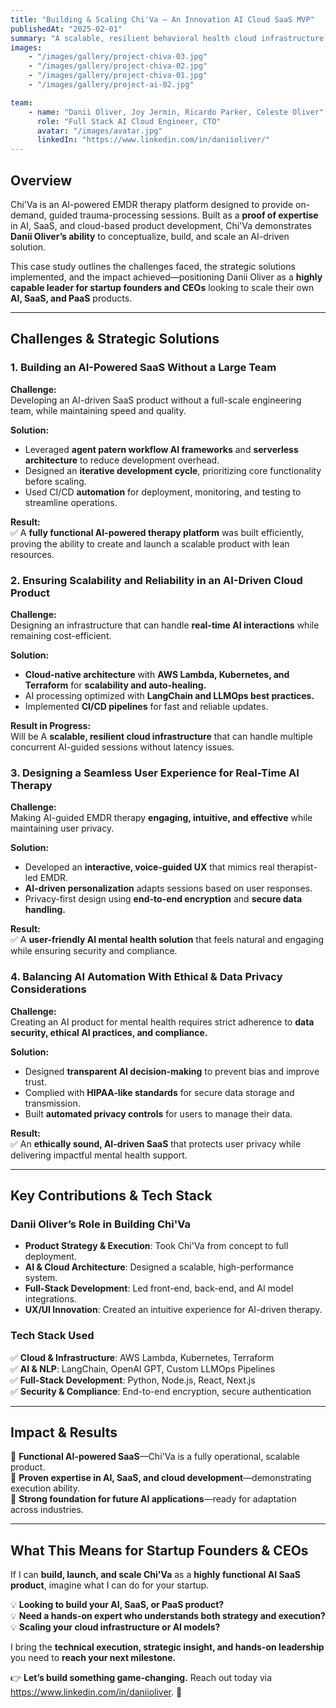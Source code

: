 ```yaml
---
title: "Building & Scaling Chi'Va – An Innovation AI Cloud SaaS MVP"
publishedAt: "2025-02-01"
summary: "A scalable, resilient behavioral health cloud infrastructure that can handle multiple concurrent AI-guided sessions without latency issues."
images:
    - "/images/gallery/project-chiva-03.jpg"
    - "/images/gallery/project-chiva-02.jpg"
    - "/images/gallery/project-chiva-01.jpg"
    - "/images/gallery/project-ai-02.jpg"

team:
    - name: "Danii Oliver, Joy Jermin, Ricardo Parker, Celeste Oliver"
      role: "Full Stack AI Cloud Engineer, CTO"
      avatar: "/images/avatar.jpg"
      linkedIn: "https://www.linkedin.com/in/daniioliver/"
---
```


## **Overview**

Chi'Va is an AI-powered EMDR therapy platform designed to provide on-demand, guided trauma-processing sessions. Built as a **proof of expertise** in AI, SaaS, and cloud-based product development, Chi'Va demonstrates **Danii Oliver’s ability** to conceptualize, build, and scale an AI-driven solution.

This case study outlines the challenges faced, the strategic solutions implemented, and the impact achieved—positioning Danii Oliver as a **highly capable leader for startup founders and CEOs** looking to scale their own **AI, SaaS, and PaaS** products.

---

## **Challenges & Strategic Solutions**

### **1. Building an AI-Powered SaaS Without a Large Team**

**Challenge:**  
Developing an AI-driven SaaS product without a full-scale engineering team, while maintaining speed and quality.

**Solution:**

-   Leveraged **agent patern workflow AI frameworks** and **serverless architecture** to reduce development overhead.
-   Designed an **iterative development cycle**, prioritizing core functionality before scaling.
-   Used CI/CD **automation** for deployment, monitoring, and testing to streamline operations.

**Result:**  
✅ A **fully functional AI-powered therapy platform** was built efficiently, proving the ability to create and launch a scalable product with lean resources.

### **2. Ensuring Scalability and Reliability in an AI-Driven Cloud Product**

**Challenge:**  
Designing an infrastructure that can handle **real-time AI interactions** while remaining cost-efficient.

**Solution:**

-   **Cloud-native architecture** with **AWS Lambda, Kubernetes, and Terraform** for **scalability and auto-healing.**
-   AI processing optimized with **LangChain and LLMOps best practices.**
-   Implemented **CI/CD pipelines** for fast and reliable updates.

**Result in Progress:**  
Will be A **scalable, resilient cloud infrastructure** that can handle multiple concurrent AI-guided sessions without latency issues.

### **3. Designing a Seamless User Experience for Real-Time AI Therapy**

**Challenge:**  
Making AI-guided EMDR therapy **engaging, intuitive, and effective** while maintaining user privacy.

**Solution:**

-   Developed an **interactive, voice-guided UX** that mimics real therapist-led EMDR.
-   **AI-driven personalization** adapts sessions based on user responses.
-   Privacy-first design using **end-to-end encryption** and **secure data handling.**

**Result:**  
✅ A **user-friendly AI mental health solution** that feels natural and engaging while ensuring security and compliance.

### **4. Balancing AI Automation With Ethical & Data Privacy Considerations**

**Challenge:**  
Creating an AI product for mental health requires strict adherence to **data security, ethical AI practices, and compliance.**

**Solution:**

-   Designed **transparent AI decision-making** to prevent bias and improve trust.
-   Complied with **HIPAA-like standards** for secure data storage and transmission.
-   Built **automated privacy controls** for users to manage their data.

**Result:**  
✅ An **ethically sound, AI-driven SaaS** that protects user privacy while delivering impactful mental health support.

---

## **Key Contributions & Tech Stack**

### **Danii Oliver’s Role in Building Chi'Va**

-   **Product Strategy & Execution**: Took Chi'Va from concept to full deployment.
-   **AI & Cloud Architecture**: Designed a scalable, high-performance system.
-   **Full-Stack Development**: Led front-end, back-end, and AI model integrations.
-   **UX/UI Innovation**: Created an intuitive experience for AI-driven therapy.

### **Tech Stack Used**

✅ **Cloud & Infrastructure**: AWS Lambda, Kubernetes, Terraform  
✅ **AI & NLP**: LangChain, OpenAI GPT, Custom LLMOps Pipelines  
✅ **Full-Stack Development**: Python, Node.js, React, Next.js  
✅ **Security & Compliance**: End-to-end encryption, secure authentication

---

## **Impact & Results**

🚀 **Functional AI-powered SaaS**—Chi'Va is a fully operational, scalable product.  
🚀 **Proven expertise in AI, SaaS, and cloud development**—demonstrating execution ability.  
🚀 **Strong foundation for future AI applications**—ready for adaptation across industries.

---

## **What This Means for Startup Founders & CEOs**

If I can **build, launch, and scale Chi'Va** as a **highly functional AI SaaS product**, imagine what I can do for your startup.

💡 **Looking to build your AI, SaaS, or PaaS product?**  
💡 **Need a hands-on expert who understands both strategy and execution?**  
💡 **Scaling your cloud infrastructure or AI models?**

I bring the **technical execution, strategic insight, and hands-on leadership** you need to **reach your next milestone.**

👉 **Let’s build something game-changing.** Reach out today via https://www.linkedin.com/in/daniioliver. 🚀
